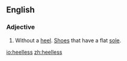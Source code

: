 ==English==

===Adjective===
{{en-adj|-}}

# Without a [[heel]].  [[shoe|Shoes]] that have a flat [[sole]].

[[io:heelless]]
[[zh:heelless]]